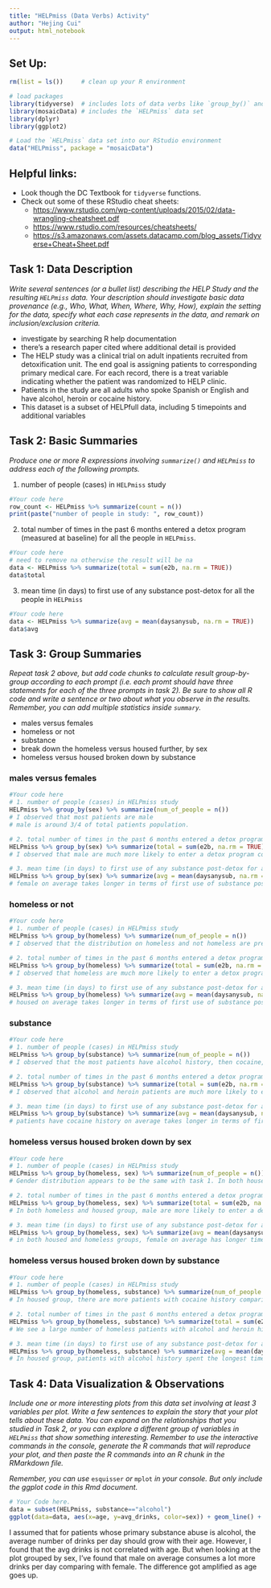 ```yaml
---
title: "HELPmiss (Data Verbs) Activity"
author: "Hejing Cui"
output: html_notebook
---
```


## Set Up:

```r
rm(list = ls())     # clean up your R environment

# load packages
library(tidyverse)  # includes lots of data verbs like `group_by()` and `summarise()`
library(mosaicData) # includes the `HELPmiss` data set 
library(dplyr)
library(ggplot2)

# Load the `HELPmiss` data set into our RStudio environment
data("HELPmiss", package = "mosaicData")

```

## Helpful links:

-   Look though the DC Textbook for `tidyverse` functions.
-   Check out some of these RStudio cheat sheets:
    -   <https://www.rstudio.com/wp-content/uploads/2015/02/data-wrangling-cheatsheet.pdf>
    -   <https://www.rstudio.com/resources/cheatsheets/>
    -   <https://s3.amazonaws.com/assets.datacamp.com/blog_assets/Tidyverse+Cheat+Sheet.pdf>

## Task 1: Data Description

*Write several sentences (or a bullet list) describing the HELP Study and the resulting `HELPmiss` data. Your description should investigate basic data provenance (e.g., Who, What, When, Where, Why, How), explain the setting for the data, specify what each case represents in the data, and remark on inclusion/exclusion criteria.*

-   investigate by searching R help documentation
-   there's a research paper cited where additional detail is provided
-   The HELP study was a clinical trial on adult inpatients recruited from detoxification unit. The end goal is assigning patients to corresponding primary medical care. For each record, there is a treat variable indicating whether the patient was randomized to HELP clinic.
-   Patients in the study are all adults who spoke Spanish or English and have alcohol, heroin or cocaine history.
-   This dataset is a subset of HELPfull data, including 5 timepoints and additional variables

## Task 2: Basic Summaries

*Produce one or more R expressions involving `summarize()` and `HELPmiss` to address each of the following prompts.*

1.  number of people (cases) in `HELPmiss` study

```r
#Your code here 
row_count <- HELPmiss %>% summarize(count = n())
print(paste("number of people in study: ", row_count))
```

2.  total number of times in the past 6 months entered a detox program (measured at baseline) for all the people in `HELPmiss`.

```r
#Your code here 
# need to remove na otherwise the result will be na
data <- HELPmiss %>% summarize(total = sum(e2b, na.rm = TRUE))
data$total
```

3.  mean time (in days) to first use of any substance post-detox for all the people in `HELPmiss`

```r
#Your code here 
data <- HELPmiss %>% summarize(avg = mean(daysanysub, na.rm = TRUE))
data$avg
```

## Task 3: Group Summaries

*Repeat task 2 above, but add code chunks to calculate result group-by-group according to each prompt (i.e. each promt should have three statements for each of the three prompts in task 2). Be sure to show all R code and write a sentence or two about what you observe in the results. Remember, you can add multiple statistics inside `summary`.*

-   males versus females
-   homeless or not
-   substance
-   break down the homeless versus housed further, by sex
-   homeless versus housed broken down by substance

### males versus females

```r
#Your code here
# 1. number of people (cases) in HELPmiss study
HELPmiss %>% group_by(sex) %>% summarize(num_of_people = n())
# I observed that most patients are male
# male is around 3/4 of total patients population.

# 2. total number of times in the past 6 months entered a detox program (measured at baseline) for all the people in HELPmiss
HELPmiss %>% group_by(sex) %>% summarize(total = sum(e2b, na.rm = TRUE))
# I observed that male are much more likely to enter a detox program comparing with female

# 3. mean time (in days) to first use of any substance post-detox for all the people in HELPmiss
HELPmiss %>% group_by(sex) %>% summarize(avg = mean(daysanysub, na.rm = TRUE))
# female on average takes longer in terms of first use of substance post-detox
```

### homeless or not

```r
#Your code here
# 1. number of people (cases) in HELPmiss study
HELPmiss %>% group_by(homeless) %>% summarize(num_of_people = n())
# I observed that the distribution on homeless and not homeless are pretty close

# 2. total number of times in the past 6 months entered a detox program (measured at baseline) for all the people in HELPmiss
HELPmiss %>% group_by(homeless) %>% summarize(total = sum(e2b, na.rm = TRUE))
# I observed that homeless are much more likely to enter a detox program comparing with housed

# 3. mean time (in days) to first use of any substance post-detox for all the people in HELPmiss
HELPmiss %>% group_by(homeless) %>% summarize(avg = mean(daysanysub, na.rm = TRUE))
# housed on average takes longer in terms of first use of substance post-detox but the number is pretty close to homeless
```

### substance

```r
#Your code here
# 1. number of people (cases) in HELPmiss study
HELPmiss %>% group_by(substance) %>% summarize(num_of_people = n())
# I observed that the most patients have alcohol history, then cocaine, then heroin

# 2. total number of times in the past 6 months entered a detox program (measured at baseline) for all the people in HELPmiss
HELPmiss %>% group_by(substance) %>% summarize(total = sum(e2b, na.rm = TRUE))
# I observed that alcohol and heroin patients are much more likely to enter a detox program in past 6 months

# 3. mean time (in days) to first use of any substance post-detox for all the people in HELPmiss
HELPmiss %>% group_by(substance) %>% summarize(avg = mean(daysanysub, na.rm = TRUE))
# patients have cocaine history on average takes longer in terms of first use of substance post-detox but the number is pretty close to alcohol
```

### homeless versus housed broken down by sex

```r
#Your code here
# 1. number of people (cases) in HELPmiss study
HELPmiss %>% group_by(homeless, sex) %>% summarize(num_of_people = n())
# Gender distribution appears to be the same with task 1. In both housed and homeless, there are more male patients comparing with female

# 2. total number of times in the past 6 months entered a detox program (measured at baseline) for all the people in HELPmiss
HELPmiss %>% group_by(homeless, sex) %>% summarize(total = sum(e2b, na.rm = TRUE))
# In both homeless and housed group, male are more likely to enter a detox program in past 6 months.

# 3. mean time (in days) to first use of any substance post-detox for all the people in HELPmiss
HELPmiss %>% group_by(homeless, sex) %>% summarize(avg = mean(daysanysub, na.rm = TRUE))
# in both housed and homeless groups, female on average has longer time duration on first use of any substance.
```

### homeless versus housed broken down by substance

```r
#Your code here
# 1. number of people (cases) in HELPmiss study
HELPmiss %>% group_by(homeless, substance) %>% summarize(num_of_people = n())
# In housed group, there are more patients with cocaine history comparing with other two substance while in homeless group, there are more patients with alcohol history.

# 2. total number of times in the past 6 months entered a detox program (measured at baseline) for all the people in HELPmiss
HELPmiss %>% group_by(homeless, substance) %>% summarize(total = sum(e2b, na.rm = TRUE))
# We see a large number of homeless patients with alcohol and heroin history entered a detox program in past 6 months comparing with those in housed group

# 3. mean time (in days) to first use of any substance post-detox for all the people in HELPmiss
HELPmiss %>% group_by(homeless, substance) %>% summarize(avg = mean(daysanysub, na.rm = TRUE))
# In housed group, patients with alcohol history spent the longest time for first use of substance on average. In homeless group, that is patients with cocaine history.
```

## Task 4: Data Visualization & Observations

*Include one or more interesting plots from this data set involving at least 3 variables per plot. Write a few sentences to explain the story that your plot tells about these data. You can expand on the relationships that you studied in Task 2, or you can explore a different group of variables in `HELPmiss` that show something interesting. Remember to use the interactive commands in the console, generate the R commands that will reproduce your plot, and then paste the R commands into an R chunk in the RMarkdown file.*

*Remember, you can use* `esquisser` *or* `mplot` *in your console. But only include the ggplot code in this Rmd document.*

```r
# Your Code here.
data = subset(HELPmiss, substance=="alcohol")
ggplot(data=data, aes(x=age, y=avg_drinks, color=sex)) + geom_line() + ggtitle("age vs average drinks per day for primary subtance alcohol abuse patients")
```

I assumed that for patients whose primary substance abuse is alcohol, the average number of drinks per day should grow with their age. However, I found that the avg drinks is not correlated with age. But when looking at the plot grouped by sex, I've found that male on average consumes a lot more drinks per day comparing with female. The difference got amplified as age goes up.
